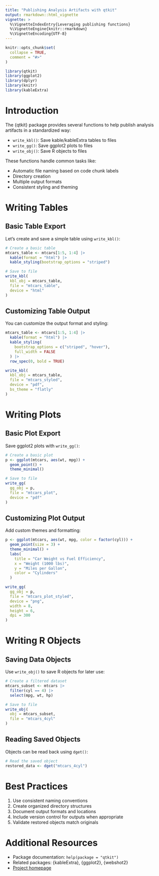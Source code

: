 ```yaml
---
title: "Publishing Analysis Artifacts with qtkit"
output: rmarkdown::html_vignette
vignette: >
  %\VignetteIndexEntry{Leveraging publishing functions}
  %\VignetteEngine{knitr::rmarkdown}
  %\VignetteEncoding{UTF-8}
---
```


```r
knitr::opts_chunk$set(
  collapse = TRUE,
  comment = "#>"
)
```

```r
library(qtkit)
library(ggplot2)
library(dplyr)
library(knitr)
library(kableExtra)
```

# Introduction

The {qtkit} package provides several functions to help publish analysis artifacts in a standardized way:

- `write_kbl()`: Save kable/kableExtra tables to files
- `write_gg()`: Save ggplot2 plots to files  
- `write_obj()`: Save R objects to files

These functions handle common tasks like:

- Automatic file naming based on code chunk labels
- Directory creation
- Multiple output formats
- Consistent styling and theming

# Writing Tables

## Basic Table Export

Let's create and save a simple table using `write_kbl()`:

```r
# Create a basic table
mtcars_table <- mtcars[1:5, 1:4] |>
  kable(format = "html") |>
  kable_styling(bootstrap_options = "striped")

# Save to file
write_kbl(
  kbl_obj = mtcars_table,
  file = "mtcars_table",
  device = "html"
)
```

## Customizing Table Output

You can customize the output format and styling:

```r
mtcars_table <- mtcars[1:5, 1:4] |>
  kable(format = "html") |>
  kable_styling(
    bootstrap_options = c("striped", "hover"),
    full_width = FALSE
  ) |>
  row_spec(0, bold = TRUE)

write_kbl(
  kbl_obj = mtcars_table,
  file = "mtcars_styled",
  device = "pdf",
  bs_theme = "flatly"
)
```

# Writing Plots 

## Basic Plot Export

Save ggplot2 plots with `write_gg()`:

```r
# Create a basic plot
p <- ggplot(mtcars, aes(wt, mpg)) +
  geom_point() +
  theme_minimal()

# Save to file
write_gg(
  gg_obj = p,
  file = "mtcars_plot",
  device = "pdf"
)
```

## Customizing Plot Output

Add custom themes and formatting:

```r
p <- ggplot(mtcars, aes(wt, mpg, color = factor(cyl))) +
  geom_point(size = 3) +
  theme_minimal() +
  labs(
    title = "Car Weight vs Fuel Efficiency",
    x = "Weight (1000 lbs)",
    y = "Miles per Gallon",
    color = "Cylinders"
  )

write_gg(
  gg_obj = p,
  file = "mtcars_plot_styled",
  device = "png",
  width = 8,
  height = 6,
  dpi = 300
)
```

# Writing R Objects

## Saving Data Objects

Use `write_obj()` to save R objects for later use:

```r
# Create a filtered dataset
mtcars_subset <- mtcars |>
  filter(cyl == 4) |>
  select(mpg, wt, hp)

# Save to file
write_obj(
  obj = mtcars_subset,
  file = "mtcars_4cyl"
)
```

## Reading Saved Objects

Objects can be read back using `dget()`:

```r
# Read the saved object
restored_data <- dget("mtcars_4cyl")
```

# Best Practices

1. Use consistent naming conventions
2. Create organized directory structures
3. Document output formats and locations
4. Include version control for outputs when appropriate
5. Validate restored objects match originals

# Additional Resources

- Package documentation: `help(package = "qtkit")`
- Related packages: {kableExtra}, {ggplot2}, {webshot2}
- [Project homepage](https://github.com/qtalr/qtkit)


